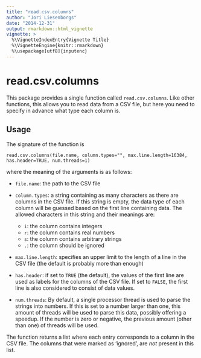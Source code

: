 ```yaml
---
title: "read.csv.columns"
author: "Jori Liesenborgs"
date: "2014-12-31"
output: rmarkdown::html_vignette
vignette: >
  %\VignetteIndexEntry{Vignette Title}
  %\VignetteEngine{knitr::rmarkdown}
  %\usepackage[utf8]{inputenc}
---
```


read.csv.columns
================

This package provides a single function called `read.csv.columns`. Like other
functions, this allows you to read data from a CSV file, but here you need to
specify in advance what type each column is.

Usage
-----

The signature of the function is

    read.csv.columns(file.name, column.types="", max.line.length=16384, has.header=TRUE, num.threads=1)

where the meaning of the arguments is as follows:

 - `file.name`: the path to the CSV file

 - `column.types`: a string containing as many characters as there are columns in the
   CSV file. If this string is empty, the data type of each column will be guessed based
   on the first line containing data. The allowed characters in this string and their 
   meanings are:

    - `i`: the column contains integers
    - `r`: the column contains real numbers
    - `s`: the column contains arbitrary strings
    - `.`: the column should be ignored

 - `max.line.length`: specifies an upper limit to the length of a line in the CSV file (the
   default is probably more than enough)

 - `has.header`: if set to `TRUE` (the default), the values of the first line are used as
   labels for the columns of the CSV file. If set to `FALSE`, the first line is also
   considered to consist of data values.
 
 - `num.threads`: By default, a single processor thread is used to parse the strings into numbers.
   If this is set to a number larger than one, this amount of threads will
   be used to parse this data, possibly offering a speedup. If the number
   is zero or negative, the previous amount (other than one) of threads
   will be used.

The function returns a list where each entry corresponds to a column in the CSV file. The
columns that were marked as 'ignored', are _not_ present in this list.


